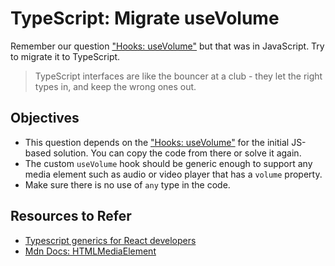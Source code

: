 # TypeScript: Migrate useVolume

Remember our question ["Hooks: useVolume"](/questions/react/coding/use-volume) but that was in JavaScript. Try to migrate it to TypeScript.

> TypeScript interfaces are like the bouncer at a club - they let the right types in, and keep the wrong ones out.

## Objectives

- This question depends on the ["Hooks: useVolume"](/questions/react/coding/use-volume) for the initial JS-based solution. You can copy the code from there or solve it again.
- The custom `useVolume` hook should be generic enough to support any media element such as audio or video player that has a `volume` property.
- Make sure there is no use of `any` type in the code.

## Resources to Refer

- [Typescript generics for React developers](https://www.developerway.com/posts/typescript-generics-for-react-developers)
- [Mdn Docs: HTMLMediaElement](https://developer.mozilla.org/en-US/docs/Web/API/HTMLMediaElement)
